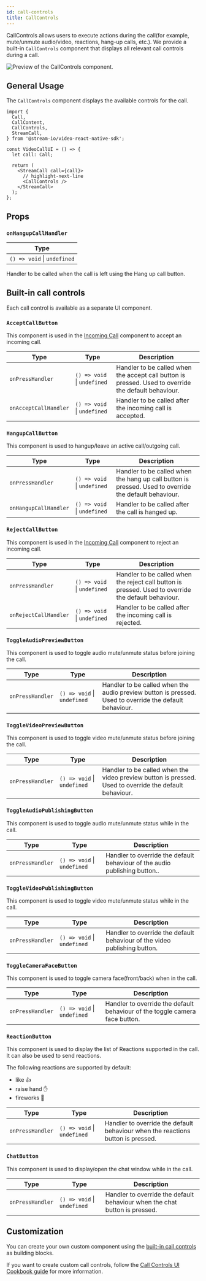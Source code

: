 ```yaml
---
id: call-controls
title: CallControls
---
```


CallControls allows users to execute actions during the call(for example, mute/unmute audio/video, reactions, hang-up calls, etc.).
We provide a built-in `CallControls` component that displays all relevant call controls during a call.

![Preview of the CallControls component.](../../assets/04-ui-components/call/call-controls/call-controls.png)

## General Usage

The `CallControls` component displays the available controls for the call.

```tsx
import {
  Call,
  CallContent,
  CallControls,
  StreamCall,
} from '@stream-io/video-react-native-sdk';

const VideoCallUI = () => {
  let call: Call;

  return (
    <StreamCall call={call}>
      // highlight-next-line
      <CallControls />
    </StreamCall>
  );
};
```

## Props

### `onHangupCallHandler`

| Type                        |
| --------------------------- |
| `() => void` \| `undefined` |

Handler to be called when the call is left using the Hang up call button.

## Built-in call controls

Each call control is available as a separate UI component.

### `AcceptCallButton`

This component is used in the [Incoming Call](../incoming-call) component to accept an incoming call.

| Type                  | Type                        | Description                                                                                          |
| --------------------- | --------------------------- | ---------------------------------------------------------------------------------------------------- |
| `onPressHandler`      | `() => void` \| `undefined` | Handler to be called when the accept call button is pressed. Used to override the default behaviour. |
| `onAcceptCallHandler` | `() => void` \| `undefined` | Handler to be called after the incoming call is accepted.                                            |

### `HangupCallButton`

This component is used to hangup/leave an active call/outgoing call.

| Type                  | Type                        | Description                                                                                           |
| --------------------- | --------------------------- | ----------------------------------------------------------------------------------------------------- |
| `onPressHandler`      | `() => void` \| `undefined` | Handler to be called when the hang up call button is pressed. Used to override the default behaviour. |
| `onHangupCallHandler` | `() => void` \| `undefined` | Handler to be called after the call is hanged up.                                                     |

### `RejectCallButton`

This component is used in the [Incoming Call](../incoming-call) component to reject an incoming call.

| Type                  | Type                        | Description                                                                                          |
| --------------------- | --------------------------- | ---------------------------------------------------------------------------------------------------- |
| `onPressHandler`      | `() => void` \| `undefined` | Handler to be called when the reject call button is pressed. Used to override the default behaviour. |
| `onRejectCallHandler` | `() => void` \| `undefined` | Handler to be called after the incoming call is rejected.                                            |

### `ToggleAudioPreviewButton`

This component is used to toggle audio mute/unmute status before joining the call.

| Type             | Type                        | Description                                                                                            |
| ---------------- | --------------------------- | ------------------------------------------------------------------------------------------------------ |
| `onPressHandler` | `() => void` \| `undefined` | Handler to be called when the audio preview button is pressed. Used to override the default behaviour. |

### `ToggleVideoPreviewButton`

This component is used to toggle video mute/unmute status before joining the call.

| Type             | Type                        | Description                                                                                            |
| ---------------- | --------------------------- | ------------------------------------------------------------------------------------------------------ |
| `onPressHandler` | `() => void` \| `undefined` | Handler to be called when the video preview button is pressed. Used to override the default behaviour. |

### `ToggleAudioPublishingButton`

This component is used to toggle audio mute/unmute status while in the call.

| Type             | Type                        | Description                                                                |
| ---------------- | --------------------------- | -------------------------------------------------------------------------- |
| `onPressHandler` | `() => void` \| `undefined` | Handler to override the default behaviour of the audio publishing button.. |

### `ToggleVideoPublishingButton`

This component is used to toggle video mute/unmute status while in the call.

| Type             | Type                        | Description                                                               |
| ---------------- | --------------------------- | ------------------------------------------------------------------------- |
| `onPressHandler` | `() => void` \| `undefined` | Handler to override the default behaviour of the video publishing button. |

### `ToggleCameraFaceButton`

This component is used to toggle camera face(front/back) when in the call.

| Type             | Type                        | Description                                                                 |
| ---------------- | --------------------------- | --------------------------------------------------------------------------- |
| `onPressHandler` | `() => void` \| `undefined` | Handler to override the default behaviour of the toggle camera face button. |

### `ReactionButton`

This component is used to display the list of Reactions supported in the call. It can also be used to send reactions.

The following reactions are supported by default:

- like 👍
- raise hand ✋
- fireworks 🎉

| Type             | Type                        | Description                                                                     |
| ---------------- | --------------------------- | ------------------------------------------------------------------------------- |
| `onPressHandler` | `() => void` \| `undefined` | Handler to override the default behaviour when the reactions button is pressed. |

### `ChatButton`

This component is used to display/open the chat window while in the call.

| Type             | Type                        | Description                                                                |
| ---------------- | --------------------------- | -------------------------------------------------------------------------- |
| `onPressHandler` | `() => void` \| `undefined` | Handler to override the default behaviour when the chat button is pressed. |

## Customization

You can create your own custom component using the [built-in call controls](#built-in-call-controls) as building blocks.

If you want to create custom call controls, follow the [Call Controls UI Cookbook guide](../../../ui-cookbook/replacing-call-controls/) for more information.
